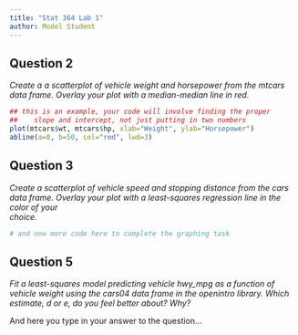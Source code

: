 ```yaml
---
title: "Stat 364 Lab 1"
author: Model Student
---
```


## Question 2

*Create a a scatterplot of vehicle weight and horsepower from the mtcars data frame. Overlay your plot with a median-median line in red.*

```r
## this is an example, your code will involve finding the proper
##    slope and intercept, not just putting in two numbers
plot(mtcars$wt, mtcars$hp, xlab="Weight", ylab="Horsepower")
abline(a=0, b=50, col="red", lwd=3)
```

## Question 3

*Create a scatterplot of vehicle speed and stopping distance from the cars data frame. Overlay your plot with a least-squares regression line in the color of your\
choice.*

```r
# and now more code here to complete the graphing task
```

## Question 5

*Fit a least-squares model predicting vehicle hwy_mpg as a function of vehicle weight using the cars04 data frame in the openintro library. Which estimate, d or e, do you feel better about? Why?*

And here you type in your answer to the question...
